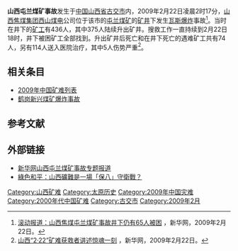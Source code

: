 '''山西屯兰煤矿事故'''发生于[[中华人民共和国|中国]][[山西省|山西省]][[古交市|古交市]]内，2009年2月22日凌晨2时17分，[[山西焦煤集团|山西焦煤集团]][[西山煤电|西山煤电]]公司位于该市的[[屯兰煤矿|屯兰煤矿]]的[[矿井|矿井]]下发生[[瓦斯|瓦斯]][[爆炸|爆炸]]事故<ref>[http://news.xinhuanet.com/newscenter/2009-02/22/content_10868195.htm 滚动报道：山西焦煤屯兰煤矿事故井下仍有65人被困] {{Wayback|url=http://news.xinhuanet.com/newscenter/2009-02/22/content_10868195.htm |date=20090225031956 }}，新华网，2009年2月22日。</ref>。当时在井下的[[矿工|矿工]]有436人，其中375人陆续升出矿井。搜救工作一直持续到2月22日18时，井下被困矿工全部找到。升出矿井后死亡和在井下死亡的遇难矿工共有74人，另有114人送入医院治疗，其中5人伤势严重<ref>[http://news.xinhuanet.com/newscenter/2009-02/22/content_10871283.htm 山西“2·22”矿难获救者讲述惊魂一刻] {{Wayback|url=http://news.xinhuanet.com/newscenter/2009-02/22/content_10871283.htm |date=20090225030938 }}，新华网，2009年2月22日。</ref>。

== 相关条目 ==
*[[2009年中国矿难列表|2009年中国矿难列表]]
*[[鹤岗新兴煤矿爆炸事故|鹤岗新兴煤矿爆炸事故]]

==参考文献==
<div class="references-small">
<references />
</div>

==外部链接==
*[http://www.xinhuanet.com/newscenter/mryw/20090222.htm 新华网山西屯兰煤矿事故专题报道] {{Wayback|url=http://www.xinhuanet.com/newscenter/mryw/20090222.htm |date=20090225132130 }}
*[http://www.greenpeace.org/china/ch/news/shanxi-coal-mine-blast 綠色和平：山西礦難是一場「保八」守衛戰？] {{Wayback|url=http://www.greenpeace.org/china/ch/news/shanxi-coal-mine-blast |date=20090708062108 }}

[[Category:山西矿难|Category:山西矿难]]
[[Category:太原历史|Category:太原历史]]
[[Category:2009年中国灾难|Category:2009年中国灾难]]
[[Category:2000年代中国矿难|Category:2000年代中国矿难]]
[[Category:古交市|Category:古交市]]
[[Category:2009年2月|Category:2009年2月]]